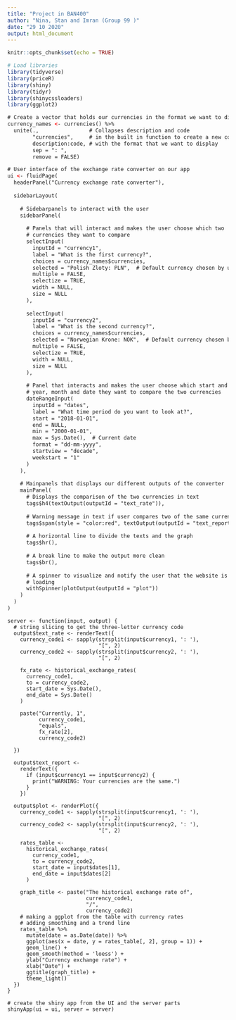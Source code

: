 ```yaml
---
title: "Project in BAN400"
author: "Nina, Stan and Imran (Group 99 )"
date: "29 10 2020"
output: html_document
---
```


```r
knitr::opts_chunk$set(echo = TRUE)

# Load libraries 
library(tidyverse)      
library(priceR)          
library(shiny)            
library(tidyr)
library(shinycssloaders)
library(ggplot2)

```

```ui
# Create a vector that holds our currencies in the format we want to display
currency_names <- currencies() %>%
  unite(.,                # Collapses description and code
        "currencies",     # in the built in function to create a new column
        description:code, # with the format that we want to display
        sep = ": ",
        remove = FALSE)

# User interface of the exchange rate converter on our app
ui <- fluidPage(
  headerPanel("Currency exchange rate converter"),
  
  sidebarLayout(
    
    # Sidebarpanels to interact with the user
    sidebarPanel(
      
      # Panels that will interact and makes the user choose which two
      # currencies they want to compare
      selectInput(
        inputId = "currency1",
        label = "What is the first currency?",
        choices = currency_names$currencies,
        selected = "Polish Zloty: PLN",  # Default currency chosen by us
        multiple = FALSE,
        selectize = TRUE,
        width = NULL,
        size = NULL
      ),
      
      selectInput(
        inputId = "currency2",
        label = "What is the second currency?",
        choices = currency_names$currencies,
        selected = "Norwegian Krone: NOK",  # Default currency chosen by us
        multiple = FALSE,
        selectize = TRUE,
        width = NULL,
        size = NULL
      ),
      
      # Panel that interacts and makes the user choose which start and end
      # year, month and date they want to compare the two currencies
      dateRangeInput(
        inputId = "dates",
        label = "What time period do you want to look at?",
        start = "2018-01-01",
        end = NULL,
        min = "2000-01-01",
        max = Sys.Date(),  # Current date
        format = "dd-mm-yyyy",
        startview = "decade",
        weekstart = "1"
      )
    ),
    
    # Mainpanels that displays our different outputs of the converter
    mainPanel(
      # Displays the comparison of the two currencies in text
      tags$h4(textOutput(outputId = "text_rate")),
      
      # Warning message in text if user compares two of the same currencies
      tags$span(style = "color:red", textOutput(outputId = "text_report")),
      
      # A horizontal line to divide the texts and the graph
      tags$hr(),
      
      # A break line to make the output more clean
      tags$br(),
      
      # A spinner to visualize and notify the user that the website is
      # loading
      withSpinner(plotOutput(outputId = "plot"))
    )
  )
)

```


```server
server <- function(input, output) {
  # string slicing to get the three-letter currency code
  output$text_rate <- renderText({
    currency_code1 <- sapply(strsplit(input$currency1, ': '),
                             "[", 2)
    currency_code2 <- sapply(strsplit(input$currency2, ': '),
                             "[", 2)
    
    fx_rate <- historical_exchange_rates(
      currency_code1,
      to = currency_code2,
      start_date = Sys.Date(),
      end_date = Sys.Date()
    )
    
    paste("Currently, 1",
          currency_code1,
          "equals",
          fx_rate[2],
          currency_code2)
    
  })
  
  output$text_report <-
    renderText({
      if (input$currency1 == input$currency2) {
        print("WARNING: Your currencies are the same.")
      }
    })
  
  output$plot <- renderPlot({
    currency_code1 <- sapply(strsplit(input$currency1, ': '),
                             "[", 2)
    currency_code2 <- sapply(strsplit(input$currency2, ': '),
                             "[", 2)
    
    rates_table <-
      historical_exchange_rates(
        currency_code1,
        to = currency_code2,
        start_date = input$dates[1],
        end_date = input$dates[2]
      )
    
    graph_title <- paste("The historical exchange rate of",
                         currency_code1,
                         "/",
                         currency_code2)
    # making a ggplot from the table with currency rates
    # adding smoothing and a trend line
    rates_table %>%
      mutate(date = as.Date(date)) %>%
      ggplot(aes(x = date, y = rates_table[, 2], group = 1)) +
      geom_line() +
      geom_smooth(method = 'loess') +
      ylab("Currency exchange rate") +
      xlab("Date") +
      ggtitle(graph_title) +
      theme_light()
  })
}

```


```shiny
# create the shiny app from the UI and the server parts
shinyApp(ui = ui, server = server)
```

